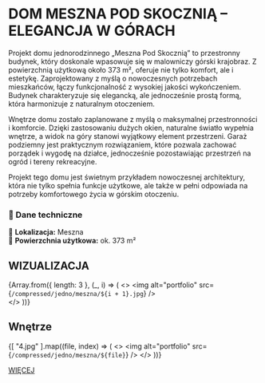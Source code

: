 
# **DOM MESZNA POD SKOCZNIĄ – ELEGANCJA W GÓRACH**

Projekt domu jednorodzinnego „Meszna Pod Skocznią” to przestronny budynek, który doskonale wpasowuje się w malowniczy górski krajobraz. Z powierzchnią użytkową około 373 m², oferuje nie tylko komfort, ale i estetykę. Zaprojektowany z myślą o nowoczesnych potrzebach mieszkańców, łączy funkcjonalność z wysokiej jakości wykończeniem. Budynek charakteryzuje się elegancką, ale jednocześnie prostą formą, która harmonizuje z naturalnym otoczeniem.

Wnętrze domu zostało zaplanowane z myślą o maksymalnej przestronności i komforcie. Dzięki zastosowaniu dużych okien, naturalne światło wypełnia wnętrze, a widok na góry stanowi wyjątkowy element przestrzeni. Garaż podziemny jest praktycznym rozwiązaniem, które pozwala zachować porządek i wygodę na działce, jednocześnie pozostawiając przestrzeń na ogród i tereny rekreacyjne.

Projekt tego domu jest świetnym przykładem nowoczesnej architektury, która nie tylko spełnia funkcje użytkowe, ale także w pełni odpowiada na potrzeby komfortowego życia w górskim otoczeniu.

### **📌 Dane techniczne**  
📍 **Lokalizacja:** Meszna  
📐 **Powierzchnia użytkowa:** ok. 373 m²  

## WIZUALIZACJA

{Array.from({ length: 3 }, (_, i) => (
  <>
    <Zoom>
      <img alt="portfolio" src={`/compressed/jedno/meszna/${i + 1}.jpg`} />
    </Zoom>
    <br/>
  </>
))}

## Wnętrze

  {[
    "4.jpg"
  ].map((file, index) => (
  <>
    <Zoom>
      <img alt="portfolio" src={`/compressed/jedno/meszna/${file}`} />
    </Zoom>
  </>
))}

[WIĘCEJ]( /projekty/wnetrza/meszna )
